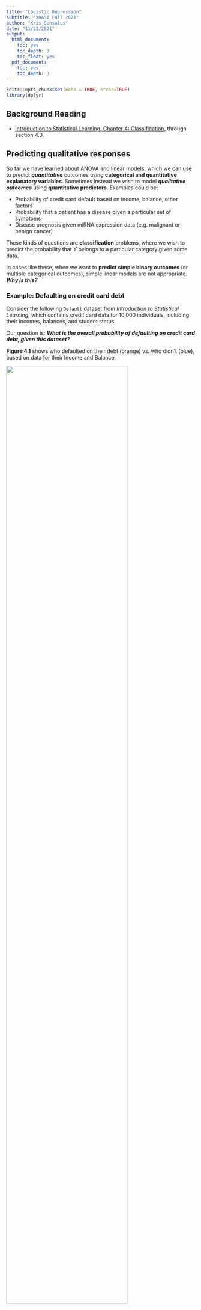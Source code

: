```yaml
---
title: "Logistic Regression"
subtitle: "XDASI Fall 2021"
author: "Kris Gunsalus"
date: "11/22/2021"
output:
  html_document:
    toc: yes
    toc_depth: 3
    toc_float: yes
  pdf_document:
    toc: yes
    toc_depth: 3
---
```


```r
knitr::opts_chunk$set(echo = TRUE, error=TRUE)
library(dplyr)
```

## Background Reading

+ [Introduction to Statistical Learning, Chapter 4: Classification](ISL_Ch4_LogisticRegression.pdf), through section 4.3.

## Predicting qualitative responses 

So far we have learned about ANOVA and linear models, which we can use to predict ***quantitative*** outcomes using **categorical and quantitative explanatory variables**. Sometimes instead we wish to model ***qualitative outcomes*** using **quantitative predictors**. Examples could be:

+ Probability of credit card default based on income, balance, other factors
+ Probability that a patient has a disease given a particular set of symptoms
+ Disease prognosis given miRNA expression data (e.g. malignant or benign cancer)

These kinds of questions are **classification** problems, where we wish to predict the probability that $Y$ belongs to a particular category given some data.

In cases like these, when we want to **predict simple binary outcomes** (or multiple categorical outcomes), simple linear models are not appropriate. ***Why is this?***

### Example: Defaulting on credit card debt

Consider the following `Default` dataset from *Introduction to Statistical Learning*, which contains credit card data for 10,000 individuals, including their incomes, balances, and student status. 

Our question is: ***What is the overall probability of defaulting on credit card debt, given this dataset?***

**Figure 4.1** shows who defaulted on their debt (orange) vs. who didn't (blue), based on data for their Income and Balance.

![](Images/ISL_Fig4.1.png){width=80%}

From these graphs we can quickly see that, overall, having a high balance is strongly associated with defaulting on credit card debt, whereas income doesn't seem to be correlated at all. 

Let's take a look at this dataset, which comes with the package "ISLR":

```r
#install.packages("ISLR")
library(ISLR)

# take a look at the Default dataset
head(Default)
summary(Default)
str(Default)

# what's the average default rate?
print(paste("Average default rate = ",sum(Default$default == "Yes")/nrow(Default)))
```


#### Linear model
A linear model would produce something like this:

$$ \begin{aligned}
Y &= \beta_o + \sum_{i=1}^{n}\beta_iX_i + \epsilon \\
&= \beta_o + \beta_1*income + \beta_2*balance + \epsilon 
\end{aligned} $$

The model may even contain some interaction terms if any of these variables are not independent from each other. 

Say we to ask, ***"Does the chance of a credit card default depend on credit card balance? What is the probability of default given a particular balance?"*** 

To use a linear model we could code the binary outcome with *dummy variables* as either **0 (no default)** or **1 (default)** and model a linear response. In R, we could write this as follows:

```r
# linear model for default as a function of income and balance
lm.default = 
```

Oops! What went wrong? Let's try again:

```r
# linear model for default as a function of income and balance
lm.default = 

# look at the model
summary(lm.default)
```

But there's still a problem here. **What is it?** 

Let's look at the regression line for a linear model (**Fig. 4.2, left**).

![](Images/ISL_Fig4.2.png){width=80%}

The plot shows that linear regression will produce some estimates that fall outside of the range $[0,1]$, which doesn't make sense if we are trying to predict the **probability** of a particular binary outcome.

Instead, we want a model that reliably outputs values between zero and one, as a function of the explanatory variables. 

**Logistic regression** provides a natural way for us to do this (**Fig. 4.2, right**). Now we predict a probability close to $0$ for a low balance and close to $1$ for a high balance. The function produces an **S-shaped** curve, and gives the same average probability of default ($0.033$) as the linear model.


## Logistic function

Logistic regression uses the **logistic function** to model the probability of a particular outcome $Y$, given the data $X$ -- for example, the probability of default given a particular credit card balance. If we write this as $Pr(Y=1|X)$ and use $p(X)$ as a short-hand, then the logistic function, *LOGIS(1,0)*, is:

$$ p(X) = Pr(Y=1|X) = \frac{e^{\beta_o + \beta_1X}}{1 + e^{\beta_o + \beta_1X}} = \frac{1}{1 + e^{-(\beta_o + \beta_1X)}}$$
It can be seen that this equation ranges from 0 to 1, as desired. The probability is very close to 1 when the exponent $(\beta_o + \beta_1X)$ is really big, and is close to 0 when it is very small, since one of the terms becomes negligible in either case.

The logistic function is rather complicated to compute, since it is not linear, so it would be great if we can transform this expression into something a little easier to handle. Enter our old friend, **Odds**!

### Odds

Rearranging the terms above gives the **odds** for $p(X)$:

$$ Odds = \frac{p(X)}{1-p(X)} = \frac{\#\ of\ successes}{\#\ of\ failures}= e^{\beta_o + \beta_1X}$$ 

What is the range of the **Odds** function?

When the probability is really small, the Odds are close to 0, whereas when the probability is really high (close to 1), we can see that the Odds will balloon to a very large number. So the Odds can can take on any value between $0$ and $\infty$. 

Odds are commonly used in betting games such as horse racing, where people are interested in the odds of their favorite horse winning (the numerator) vs. losing (the denominator). The *odds of success* are 1 (1 to 1, i.e. 1:1) when $p = 1/2$, meaning that the horse is expected to win one out of every two races. When $p=0.9$, the odds are 9 (9 to 1, or 9:1). For the bank default dataset, Odds = 9 would mean that 9 out of 10 people with a particular balance will default.

Thought question for the bank default example: **What does $p = 0.2$ mean? What are the odds?**


### Log-odds, a.k.a. logit function

With the expression above, we now have something that can easily be transformed into a linear function by taking the log of both sides. This is called the **log-odds** or **logit** function:

$$ Log\ odds = logit(p(X)) = log\bigg( \frac{p(X)}{1 - p(X)} \bigg) = log(p(X)) - log(1 - p(X)) = \beta_o + \beta_1X $$

So now we have transformed a **non-linear** function of $X$ into a **linear** relationship, which greatly simplifies the math required to solve for $p(X)$.

***Note:***

+ In contrast with the linear model, where the coefficient $\beta_1$ gives the change in $Y$ per unit change in $X$, for the logistic model $\beta_1$ gives the *change in the log-odds* for each increment of $X$. Note that is the same as multiplying the odds by $e^{\beta_1}$. 
+ It is important to remember that the change in $p(X)$ itself is **not** linear in $X$; that is, *the rate of change in $p(X)$ will depend on the current value of $X$*. The function is still **monotonic**, meaning that an increase in $X$ will always be reflected by an increase in $p(X)$.

What is the range of the **logit** function?

Since $0 \le p(X) \le 1$, the range is $(-\infty, \infty)$, exclusive (because log(0) is undefined, and 1/0 is also undefined).


## Estimating coefficients

### Maximum likelihood

To estimate the coefficients $\beta_o$ and $\beta_1$, which are unknown, instead of using the method of least squares, a more general method called **maximum likelihood (ML)** is used. In fact, it turns out that the least squares approach used in linear regression is a special case of ML.

The intuition behind ML is that it seeks to find coefficients for the logistic function such that the predicted outcome for each individual, $\hat{p}(x_i)$, most closely matches the observed data. For the credit card default example, this means that the predicted probability of default should be close to 1 for all of the individuals who did default, and it should be close to 0 for all of those who did not.  

Mathematically, we do this by finding the coefficients that maximize the **likelihood function**:

$$ \ell(\beta_o,\beta_1) = \prod_{i:y_i=1}p(x_i) \prod_{i':y_{i'}=0}(1-p(x_{i'}))$$

We want the first term to be big when the actual outcomes are 1 ($y_i=1 | x_i$), and at the same time we want the second term to be big when they are 0 ($y_i=0 | x_i$). Coefficients that maximize this likelihood will provide the best estimates for the model.

Notice that taking the log of the likelihood function will give a linear function in $p(x)$, called the joint **log (conditional) likelihood**:

$$LCL = \log[\ell(\beta_o,\beta_1)] = \sum_{i:y_i=1}{\log p(x_i)} + \sum_{i':y_{i'}=o}{\log (1-p(x_{i'}))}$$
This has the same form as the log-odds above, and is in fact the form that is used to solve for the coefficients $\beta_o$ and $\beta_1$. Maximizing this value for each $x_i$ will give the optimal values for the coefficients in the equation for the logit function.


### Solving for predicted values of $Y$ 

Once the coefficients $\beta_o$ and $\beta_1$ have been found, they can be used to solve for the predicted probability $\hat{Y} = \hat{p}(X)$ of an outcome of interest (here, credit card default) for any value of $X$ by plugging them back into the equation above for $p(X)$:

$$\hat{Y} = \frac{e^{log-odds(\hat{Y})}}{1 + e^{log-odds(\hat{Y})}} = \frac{e^{\hat{\beta_o} + \hat{\beta_1}X}}{1 + e^{\hat{\beta_o} + \hat{\beta_1}X}}$$

This gets us back to a range of 0 to 1 for the predicted probability $p(X) = Pr[Y=1 | X]$.


### Example: Credit card default

Going back to our "Default" dataset, we can see that the probability of default given a balance of \$1,000 is 0.6%, whereas for a balance of \$2,000 the probability is 59% (see **Fig. 4.2**).

We can create a **logistic model** for these data in R using the `glm()` function, which stands for **general linear model**. 

+ The main difference between `glm` and `lm` is that you also need to specify a **link** function.
+ For logistic regression, which has binary outcomes, we use the "binomial" family of functions. 

We can test different models using Income, Balance, or both:

```r
# income on its own


# balance on its own


# both income and balance

```


The models provide a **$z$-statistic**, which is analagous to a $t$-statistic for linear regression. How do these different predictors perform based on the $z$-statistic?


## Using binary predictors

It is also possible to use logistic regression to model a binary response to qualitative (categorical) predictors. For example, if we want to find the probability of default given the status of "student", we can code the status using a dummy variable (1 = student; 0 = non-student) and model the probability of default using logistic regression. 

Let's try this out for the **student** variable. First, what is the default rate for students vs. non-students?

```r
# default rate for students
sum(Default$student == "Yes" & Default$default == "Yes" ) / sum(Default$student == "Yes")
sum(Default$student == "No" & Default$default == "Yes" ) / sum(Default$student == "No")
```

OK, so we see that students have a slightly higher default rate overall than non-students, but it's still pretty low.

Now let's see if student status is significantly correlated with defaulting on credit card debt:

```r
# model default using student, as a numeric
summary(glm(default ~  , data = Default, family = "binomial"))

# what if we just use the original data frame with Yes / No?
summary(glm(default ~  , data = Default, family = "binomial"))

# recode student status as 0/1
head(Default)
my.default = Default
my.default = my.default %>% 
head(my.default)

# model default using recoded student as 0/1
summary(glm(default ~  , data =  , family = "binomial"))
```

Based on this model, we see that the $z$-score = 3.52 and $p$-value = 0.0004 (also shown in ISL Table 4.2). Is *student* status significantly associated with "default = Yes"?

Yes it is! And, the **coefficient is positive**, indicating that *students generally have a higher rate of credit card default than do non-students* (though as we found above, the overall rate is still low, around 4.3% vs. 2.9% for non-students).

*Note: Extending the model to qualitative predictors with more than two states is problematic for **categorical** data, which have no intrinsic quantitative relationship. If **ordinal** data can be represented using constant intervals, these can be used as pseudo-quantitative variables.*


## Multiple logistic regression

Just like wtih linear regression, logistic regression can be extended to model a binary outcome using any number of predictors $X = (X_1, X_2, ... X_p)$:

$$ log\bigg( \frac{p(X)}{1 - p(X)} \bigg) = \beta_o + \beta_1X + ... + \beta_pX_p$$
The coefficients for the model are estimated using maximum likelihood, as above.


### Example: Credit card default

Let's use multiple regression to model the contributions of all the variables in the Default dataset at the same time:

```r
# full model
summary(glm(default ~  , data = Default, family = "binomial"))
```

Now what do we see in comparison to the previous models?

Clearly, "balance" and "student" are both significant predictors for "default": $p(balance) = < 2e-16$ and $p(student) = 0.0062$ (ISL Table 4.3).


### Confounding

However, looking at these results we also notice that a strange thing has happened: instead of the coefficient for student being positive, it is now negative! **How can this be?** 

As it turns out, "balance" and "student" are ***correlated*** (**Fig. 4.3**, right panel). 

![**Confounding variables**](Images/ISL_Fig4.3.png){width=80%}

In the left-hand panel, we see that students have a higher overall rate of default (dashed lines) -- hence the positive $z$-score in the simple regression model. However, ***for the same amount of debt***, students are **less likely** to default than non-students (solid lines) -- hence the negative $z$-statistic in the multiple regression model. 

Thus, students tend to have higher debt overall, which is associated with higher default rates, but for any given level of debt, they are less likely to default than their non-student peers. 

***What do we predict as the default rate for people with $40k income and different rates of debt, given student status?***

```r
# full model
glm.default = glm(default ~  , data = Default, family = "binomial")
summary(glm.default)

# shortcut for "use all predictors"
# glm.default = glm(default ~  , data = Default, family = "binomial")
# summary(glm.default)

# make new predictions for income = $40k
new.data = data.frame(student = c("Yes", "Yes", "Yes", "No", "No", "No"),
                      income = c(rep(40000,6)),
                      balance = c(1000, 1500, 2000, 1000, 1500, 2000),
                      stringsAsFactors = TRUE)

# estimated default rate (% predicted to default)
glm.predict = predict(  , newdata =  , type = "response")
round(glm.predict*100,2)
```


From this we can see that for a debt of \$1500 (and income being equal), we would predict that non-students will default at a rate of around 10.5%, whereas students would default only around 5.8% of the time. Go students! ;-)

Since income doesn't seem to be a big contributing factor, we could also do the analysis without just the other two terms alone:
```r
# ignore income for now -- not that useful
glm.default2 = glm(default ~  , data = Default, family = "binomial")

# make new predictions for default given student status and balance
# new.data = data.frame(student = c("Yes", "Yes", "Yes", "No", "No", "No"),
#                       balance = c(1000, 1500, 2000, 1000, 1500, 2000),
#                       stringsAsFactors = TRUE)

# estimated default rate (% predicted to default)
glm.predict2 = predict( , newdata = new.data, type = "response")
round(glm.predict2*100,2)
```

The results are very similar.


## Generalized linear models

GLMs provide a framework for formulating a variety of linear and non-linear relationships between response variables $Y$ and predictors $X$. Both linear models and logistic models may be considered special cases of GLMs.

+ Linear models are appropriate for continuous or interval data when there is a linear relationship variables.
+ GLMs can incorporate categorical data as both predictors (like ANOVA) and response variables.
+ GLMs can accommodate *bounded* response variables, which linear models cannot.

Linear models make two assumptions that GLMs do not: a *linear association* between $X$ and $Y$, and *normal* error distributions. GLMs handle cases where these assumptions do not apply. The two components of GLMs that distinguish them from simpler linear models are:

+ A **link function** that transforms the response variable to allow expression of the mean function in linear terms of the predictors.
+ A user-defined **error distribution** that provides ML optimization criteria and allows inferences about model parameters.


### GLM Families

Does the likelihood function above look familiar? Remember the **binomial distribution**? Logistic regression belongs to a family of **binomial** GLMs where the outcomes are dichotomous (i.e. binomial). Logistic regression has a *binomial response distribution* provided by the *logit function*, $p=log[p/(1-p)]$. 

In R, **logistic regression is performed using the `glm` function**, specifying `family=binomial("logit")`, or simply `family="binomial"` (which defaults to the logit function).

GLMs allow a variety of error term distributions to be specified. The three most common are *normal*, *binomial*, and *Poisson*. Poisson GLMs are often applied when the response variable is count data. The Poisson link function is $log \lambda$, where $\lambda$ is the Poisson mean. Common family specifications are:

+ Binomial: `family=binomial(link="logit")`
+ Poisson: `family=poisson(link="log")`
+ Linear: `family=Gaussian(link="identity")` -- However, these are handled more efficiently by `lm`, which is preferred for linear models.


## Confusion Matrix

"**Success**" in prediction is typically referred to as a "**positive**" outcome, and vice versa. There is always a trade-off between 

+ **True positive rate (sensitivity)** and 
+ **False-positive rate (1-specificity)**.

**Sensitivity** is same as **power**, or the proportion of predicted positives that are actually  positive, $TPR = TP/P = 1 - FN/P = 1 - Type\ II\ error$. In other words, the ability to detect a positive when one exists.

**Specificity** gives a measure of how **selective** the process is, i.e. the ability to identify a negative when there actually is one. It the same as the **True Negative Rate**: $Specificity = TNR = \frac{TN}{N}$ (and hence, $FPR = 1 - Specificity = 1 - TPR$, since $TN + FP = N$). 

The different combinations of possible outcomes can get confusing. **Table 4.7** from *ISLR* lists various synonyms you will see for terms related to classification. 

<div align="center">
![**Synonyms related to classification** (P* and N* are predicted positives and negatives)](Images/TP_FP_synonyms.png){width=80%}
</div>

Another common relationship you will hear about is the tradeoff between **precision** and **recall**. Precision represents the proportion of true positives among **predicted** positives, whereas recall is the actual proportion of true positives that exist. Other useful measures include **Accuracy**, defined as $\frac{TP + TN}{P + N} = \frac{TP + TN}{(TP + FP) + (TN + FN)}$. 

An expanded set of common terms is summarized in the colorful **confusion matrix** below[^1]. We will talk more about the *False Discovery Rate (FDR)* when we get to multiple hypothesis testing.

![**Confustion matrix**](images/confusion_matrix.png)

## ROC and AUC

A diagram called the **Receiver Operating Characteristic (ROC)** curve can be used to assess the efficacy of a GLM (**Figure 4.8**). The ROC plots the **True positive rate (sensitivity)** vs. **False-positive rate (1-specificity)** for all possible values. 

The **AUC**, or area under the curve, will be a diagonal on this plot if the classification is no better than random. A model where the explanatory variables are very good at predicting outcomes will push the curve toward the top left-hand corner.

```r
#install.packages{"AUC"}
library(AUC)

# predict the data using the model
pred.default = predict(glm.default, newdata = Default, type="response")

# make the ROC model
roc.default = 

#plot ROC

  
# what is the area under the curve?


    
# compare with reduced model
pred.default2 = predict(glm.default2, newdata = Default, type="response")
roc.default2 = roc(pred.default2, Default$default)
plot(roc.default2)
auc(roc.default2)
```

There are additional tests to evaluate and compare models that we will use in the exercise and homework.


## Linear Discriminant Analysis

We can also make predictions for the Default example using another method called **Linear Discriminant Analysis**.

<div align="center">
![**ROC Curve: higher area under the curve (AUC) indicates better predictive power**](Images/ROC_curve.png){width=70%}
</div>

In contrast to logistic regression, which models $Pr(Y=k|X=x)$ directly, LDA first models the distribution of predictors $X$ in each response class $Y$, and then flips these around using Bayes' theorem to obtain estimates for $Pr(Y=k|X=x)$.

LDA is a better choice than logistic regression under some conditions. However, LDA assumes that independent variables are normally distributed, whereas logistic regression does not. It is similar to **Principal Components Analysis**, which we will discuss later. 


### What if I have more than two response classes?

Logistic regression may be extended to multiple classes, but other methods like LDA are preferred for multiple-class classification. LDA has better statistical properties (more stable estimators) when classes are well separated, or if $n$ is small and the distribution of predictors is approximately normal in each class.


## In-class Exercise

We will see how all these concepts fit together using a variety of factors to predict the probability of surviving breast cancer.

<!-- footnote -->
[^1]: [Wikipedia](https://en.wikipedia.org/wiki/Precision_and_recall) 

